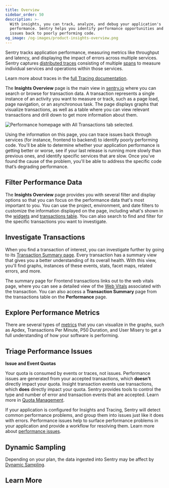 ```yaml
---
title: Overview
sidebar_order: 50
description: >-
  With insights, you can track, analyze, and debug your application's
  performance. Sentry helps you identify performance opportunities and trace
  issues back to poorly performing code.
og_image: /og-images/product-insights-overview.png
---
```


Sentry tracks application performance, measuring metrics like throughput and latency, and displaying the impact of errors across multiple services. Sentry captures [distributed traces](/product/sentry-basics/tracing/distributed-tracing/) consisting of multiple [spans](/product/explore/trace-explorer/#spans) to measure individual services and operations within those services.

<Alert>

Learn more about traces in the [full Tracing documentation](/product/sentry-basics/tracing/).

</Alert>

The **Insights Overview** page is the main view in [sentry.io](https://sentry.io) where you can search or browse for transaction data. A transaction represents a single instance of an activity you want to measure or track, such as a page load, page navigation, or an asynchronous task. The page displays graphs that visualize transactions, as well as a table where you can view relevant transactions and drill down to get more information about them.

![Performance homepage with All Transactions tab selected.](./img/01_full_widget_all.png)

Using the information on this page, you can trace issues back through services (for instance, frontend to backend) to identify poorly performing code. You'll be able to determine whether your application performance is getting better or worse, see if your last release is running more slowly than previous ones, and identify specific services that are slow. Once you've found the cause of the problem, you'll be able to address the specific code that’s degrading performance.

## Filter Performance Data

The **Insights Overview** page provides you with several filter and display options so that you can focus on the performance data that's most important to you. You can use the project, environment, and date filters to customize the information displayed on the page, including what's shown in the [widgets](/product/insights/overview/filters-display/#widgets) and [transactions table](/product/insights/overview/filters-display/#transaction-table). You can also search to find and filter for the specific transactions you want to investigate.

## Investigate Transactions

When you find a transaction of interest, you can investigate further by going to its [Transaction Summary page](/product/insights/overview/transaction-summary). Every transaction has a summary view that gives you a better understanding of its overall health. With this view, you'll find graphs, instances of these events, stats, facet maps, related errors, and more.

The summary page for Frontend transactions links out to the web vitals page, where you can see a detailed view of the [Web Vitals](/product/insights/web-vitals/) associated with the transaction. You can also access a **Transaction Summary** page from the transactions table on the **Performance** page.

## Explore Performance Metrics

There are several types of [metrics](/product/insights/overview/metrics/) that you can visualize in the graphs, such as Apdex, Transactions Per Minute, P50 Duration, and User Misery to get a full understanding of how your software is performing.

## Triage Performance Issues

<Alert>

**Issue and Event Quotas**

Your quota is consumed by events or traces, not issues. Performance issues are generated from your accepted transactions, which **doesn't** directly impact your quota. Insight transaction events use transactions, which **does** directly impact your quota. Sentry provides tools to control the type and number of error and transaction events that are accepted. Learn more in [Quota Management](/pricing/quotas/manage-transaction-quota).

</Alert>

If your application is configured for Insights and Tracing, Sentry will detect common performance problems, and group them into issues just like it does with errors. Performance issues help to surface performance problems in your application and provide a workflow for resolving them. Learn more about [performance issues](/product/issues/issue-details/performance-issues/).

## Dynamic Sampling
Depending on your plan, the data ingested into Sentry may be affect by [Dynamic Sampling](/organization/dynamic-sampling/).

## Learn More

<PageGrid />
